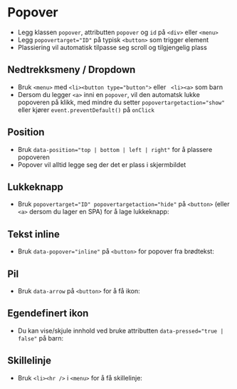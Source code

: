 
<Meta of={stories} />

# Popover
- Legg klassen `popover`, attributten `popover` og `id` på `<div>` eller `<menu>`
- Legg `popovertarget="ID"` på typisk `<button>` som trigger element
- Plassiering vil automatisk tilpasse seg scroll og tilgjengelig plass
<Canvas of={stories.Default} />

## Nedtrekksmeny / Dropdown
- Bruk `<menu>` med `<li><button type="button">` eller ` <li><a>` som barn
- Dersom du legger `<a>` inni en `popover`, vil den automatsk lukke popoveren på klikk, med mindre du setter `popovertargetaction="show"` eller kjører `event.preventDefault()` på `onClick`

<Canvas of={stories.Dropdown} />

## Position
- Bruk `data-position="top | bottom | left | right"` for å plassere popoveren
- Popover vil alltid legge seg der det er plass i skjermbildet
<Canvas of={stories.Position} />

## Lukkeknapp
- Bruk `popovertarget="ID" popovertargetaction="hide"` på `<button>` (eller `<a>` dersom du lager en SPA) for å lage lukkeknapp:
<Canvas of={stories.WithClose} />

## Tekst inline
- Bruk `data-popover="inline"` på `<button>` for popover fra brødtekst:
<Canvas of={stories.WithTextInline} />

## Pil
- Bruk `data-arrow` på `<button>` for å få ikon:
<Canvas of={stories.WithArrow} />

## Egendefinert ikon
- Du kan vise/skjule innhold ved bruke attributten `data-pressed="true | false"` på barn:
<Canvas of={stories.WithIcon} />

## Skillelinje
- Bruk `<li><hr />` i `<menu>` for å få skillelinje:
<Canvas of={stories.WithDivider} />
<Canvas of={stories.Dropdown} />

<CssVariables component="popover" />